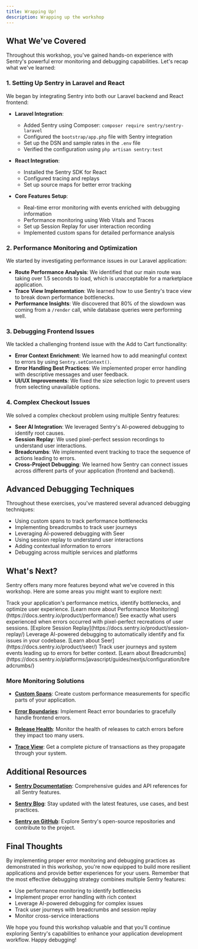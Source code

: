 ```yaml
---
title: Wrapping Up!
description: Wrapping up the workshop
---
```



## What We've Covered

Throughout this workshop, you've gained hands-on experience with Sentry's powerful error monitoring and debugging capabilities. Let's recap what we've learned:

### 1. Setting Up Sentry in Laravel and React

We began by integrating Sentry into both our Laravel backend and React frontend:

- **Laravel Integration**:
  - Added Sentry using Composer: `composer require sentry/sentry-laravel`
  - Configured the `bootstrap/app.php` file with Sentry integration
  - Set up the DSN and sample rates in the `.env` file
  - Verified the configuration using `php artisan sentry:test`

- **React Integration**:
  - Installed the Sentry SDK for React
  - Configured tracing and replays
  - Set up source maps for better error tracking

- **Core Features Setup**:
  - Real-time error monitoring with events enriched with debugging information
  - Performance monitoring using Web Vitals and Traces
  - Set up Session Replay for user interaction recording
  - Implemented custom spans for detailed performance analysis

### 2. Performance Monitoring and Optimization

We started by investigating performance issues in our Laravel application:

- **Route Performance Analysis**: We identified that our main route was taking over 1.5 seconds to load, which is unacceptable for a marketplace application.
- **Trace View Implementation**: We learned how to use Sentry's trace view to break down performance bottlenecks.
- **Performance Insights**: We discovered that 80% of the slowdown was coming from a `/render` call, while database queries were performing well.

### 3. Debugging Frontend Issues

We tackled a challenging frontend issue with the Add to Cart functionality:

- **Error Context Enrichment**: We learned how to add meaningful context to errors by using `Sentry.setContext()`.
- **Error Handling Best Practices**: We implemented proper error handling with descriptive messages and user feedback.
- **UI/UX Improvements**: We fixed the size selection logic to prevent users from selecting unavailable options.

### 4. Complex Checkout Issues

We solved a complex checkout problem using multiple Sentry features:

- **Seer AI Integration**: We leveraged Sentry's AI-powered debugging to identify root causes.
- **Session Replay**: We used pixel-perfect session recordings to understand user interactions.
- **Breadcrumbs**: We implemented event tracking to trace the sequence of actions leading to errors.
- **Cross-Project Debugging**: We learned how Sentry can connect issues across different parts of your application (frontend and backend).

## Advanced Debugging Techniques

Throughout these exercises, you've mastered several advanced debugging techniques:

- Using custom spans to track performance bottlenecks
- Implementing breadcrumbs to track user journeys
- Leveraging AI-powered debugging with Seer
- Using session replay to understand user interactions
- Adding contextual information to errors
- Debugging across multiple services and platforms

## What's Next?

Sentry offers many more features beyond what we've covered in this workshop. Here are some areas you might want to explore next:

<CardGrid>
  <Card title="Performance Monitoring" icon="rocket">
    Track your application's performance metrics, identify bottlenecks, and optimize user experience.
    [Learn more about Performance Monitoring](https://docs.sentry.io/product/performance/)
  </Card>

  <Card title="Replays" icon="laptop">
    See exactly what users experienced when errors occurred with pixel-perfect recreations of user sessions.
    [Explore Session Replay](https://docs.sentry.io/product/session-replay/)
  </Card>

  <Card title="Seer AI" icon="magnifier">
    Leverage AI-powered debugging to automatically identify and fix issues in your codebase.
    [Learn about Seer](https://docs.sentry.io/product/seer/)
  </Card>

  <Card title="Breadcrumbs" icon="list-format">
    Track user journeys and system events leading up to errors for better context.
    [Learn about Breadcrumbs](https://docs.sentry.io/platforms/javascript/guides/nextjs/configuration/breadcrumbs/)
  </Card>
</CardGrid>

### More Monitoring Solutions

- **[Custom Spans](https://docs.sentry.io/platforms/javascript/guides/nextjs/performance/instrumentation/custom-spans/)**: Create custom performance measurements for specific parts of your application.

- **[Error Boundaries](https://docs.sentry.io/platforms/javascript/guides/nextjs/error-boundaries/)**: Implement React error boundaries to gracefully handle frontend errors.

- **[Release Health](https://docs.sentry.io/product/releases/)**: Monitor the health of releases to catch errors before they impact too many users.

- **[Trace View](https://docs.sentry.io/product/performance/trace-view/)**: Get a complete picture of transactions as they propagate through your system.

## Additional Resources

- **[Sentry Documentation](https://docs.sentry.io/)**: Comprehensive guides and API references for all Sentry features.

- **[Sentry Blog](https://sentry.io/blog/)**: Stay updated with the latest features, use cases, and best practices.

- **[Sentry on GitHub](https://github.com/getsentry)**: Explore Sentry's open-source repositories and contribute to the project.

## Final Thoughts

By implementing proper error monitoring and debugging practices as demonstrated in this workshop, you're now equipped to build more resilient applications and provide better experiences for your users. Remember that the most effective debugging strategy combines multiple Sentry features:

- Use performance monitoring to identify bottlenecks
- Implement proper error handling with rich context
- Leverage AI-powered debugging for complex issues
- Track user journeys with breadcrumbs and session replay
- Monitor cross-service interactions

We hope you found this workshop valuable and that you'll continue exploring Sentry's capabilities to enhance your application development workflow. Happy debugging!
